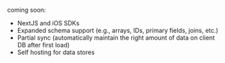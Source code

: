
coming soon: 

- NextJS and iOS SDKs
- Expanded schema support (e.g., arrays, IDs, primary fields, joins, etc.)
- Partial sync (automatically maintain the right amount of data on client DB after first load)
- Self hosting for data stores